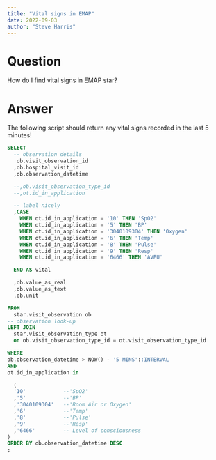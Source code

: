 ```yaml
---
title: "Vital signs in EMAP"
date: 2022-09-03
author: "Steve Harris"
---
```


# Question

How do I find vital signs in EMAP star?

# Answer

The following script should return any vital signs recorded in the last 5 minutes!


```sql
SELECT
  -- observation details
   ob.visit_observation_id
  ,ob.hospital_visit_id
  ,ob.observation_datetime

  --,ob.visit_observation_type_id
  --,ot.id_in_application

  -- label nicely
  ,CASE
    WHEN ot.id_in_application = '10' THEN 'SpO2'
    WHEN ot.id_in_application = '5' THEN 'BP'
    WHEN ot.id_in_application = '3040109304' THEN 'Oxygen'
    WHEN ot.id_in_application = '6' THEN 'Temp'
    WHEN ot.id_in_application = '8' THEN 'Pulse'
    WHEN ot.id_in_application = '9' THEN 'Resp'
    WHEN ot.id_in_application = '6466' THEN 'AVPU'

  END AS vital

  ,ob.value_as_real
  ,ob.value_as_text
  ,ob.unit

FROM
  star.visit_observation ob
-- observation look-up
LEFT JOIN
  star.visit_observation_type ot
  on ob.visit_observation_type_id = ot.visit_observation_type_id

WHERE
ob.observation_datetime > NOW() - '5 MINS'::INTERVAL
AND
ot.id_in_application in

  (
  '10'            --'SpO2'
  ,'5'            --'BP'
  ,'3040109304'   --'Room Air or Oxygen'
  ,'6'            --'Temp'
  ,'8'            --'Pulse'
  ,'9'            --'Resp'
  ,'6466'         -- Level of consciousness
)
ORDER BY ob.observation_datetime DESC
;
```
